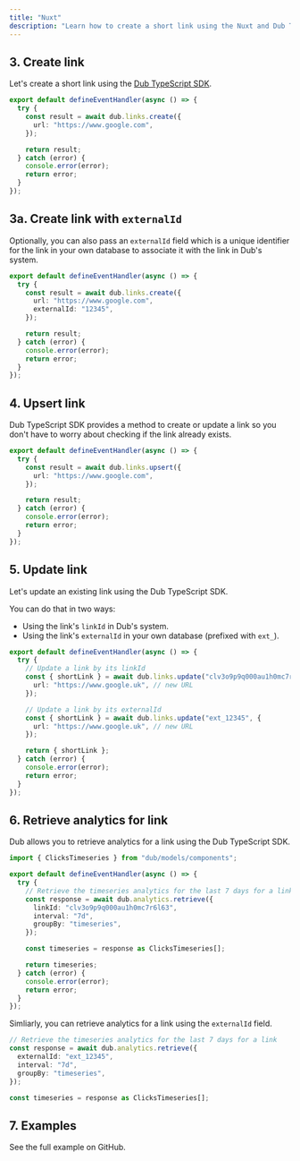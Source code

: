 ```yaml
---
title: "Nuxt"
description: "Learn how to create a short link using the Nuxt and Dub TypeScript SDK."
---
```



<Prerequisites />

<InstallTypescript />

## 3. Create link

Let's create a short link using the [Dub TypeScript SDK](/sdks/typescript/overview).

```typescript server/api/links.post.ts
export default defineEventHandler(async () => {
  try {
    const result = await dub.links.create({
      url: "https://www.google.com",
    });

    return result;
  } catch (error) {
    console.error(error);
    return error;
  }
});
```

## 3a. Create link with `externalId`

Optionally, you can also pass an `externalId` field which is a unique identifier for the link in your own database to associate it with the link in Dub's system.

```typescript server/api/links.post.ts
export default defineEventHandler(async () => {
  try {
    const result = await dub.links.create({
      url: "https://www.google.com",
      externalId: "12345",
    });

    return result;
  } catch (error) {
    console.error(error);
    return error;
  }
});
```

## 4. Upsert link

Dub TypeScript SDK provides a method to create or update a link so you don't have to worry about checking if the link already exists.

```typescript server/api/links.put.ts
export default defineEventHandler(async () => {
  try {
    const result = await dub.links.upsert({
      url: "https://www.google.com",
    });

    return result;
  } catch (error) {
    console.error(error);
    return error;
  }
});
```

## 5. Update link

Let's update an existing link using the Dub TypeScript SDK.

You can do that in two ways:

- Using the link's `linkId` in Dub's system.
- Using the link's `externalId` in your own database (prefixed with `ext_`).

```typescript server/api/links.patch.ts
export default defineEventHandler(async () => {
  try {
    // Update a link by its linkId
    const { shortLink } = await dub.links.update("clv3o9p9q000au1h0mc7r6l63", {
      url: "https://www.google.uk", // new URL
    });

    // Update a link by its externalId
    const { shortLink } = await dub.links.update("ext_12345", {
      url: "https://www.google.uk", // new URL
    });

    return { shortLink };
  } catch (error) {
    console.error(error);
    return error;
  }
});
```

## 6. Retrieve analytics for link

Dub allows you to retrieve analytics for a link using the Dub TypeScript SDK.

```typescript server/api/analytics.get.ts
import { ClicksTimeseries } from "dub/models/components";

export default defineEventHandler(async () => {
  try {
    // Retrieve the timeseries analytics for the last 7 days for a link
    const response = await dub.analytics.retrieve({
      linkId: "clv3o9p9q000au1h0mc7r6l63",
      interval: "7d",
      groupBy: "timeseries",
    });

    const timeseries = response as ClicksTimeseries[];

    return timeseries;
  } catch (error) {
    console.error(error);
    return error;
  }
});
```

Simliarly, you can retrieve analytics for a link using the `externalId` field.

```typescript server/api/analytics.get.ts
// Retrieve the timeseries analytics for the last 7 days for a link
const response = await dub.analytics.retrieve({
  externalId: "ext_12345",
  interval: "7d",
  groupBy: "timeseries",
});

const timeseries = response as ClicksTimeseries[];
```

## 7. Examples

<CardGroup cols={2}>
  <Card
    title="Nuxt.js Example"
    icon="arrow-up-right-from-square"
    href="https://github.com/dubinc/examples/tree/main/typescript/nuxt"
  >
    See the full example on GitHub.
  </Card>
</CardGroup>
